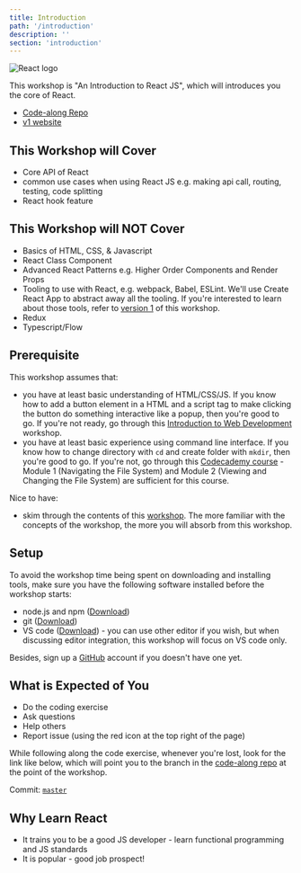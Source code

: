 ```yaml
---
title: Introduction
path: '/introduction'
description: ''
section: 'introduction'
---
```


![React logo](react-logo.png)

This workshop is "An Introduction to React JS", which will introduces you the core of React.

- [Code-along Repo][code-along-repo]
- [v1 website][v1-website]

## This Workshop will Cover

- Core API of React
- common use cases when using React JS e.g. making api call, routing, testing, code splitting
- React hook feature

## This Workshop will NOT Cover

- Basics of HTML, CSS, & Javascript
- React Class Component
- Advanced React Patterns e.g. Higher Order Components and Render Props
- Tooling to use with React, e.g. webpack, Babel, ESLint. We'll use Create React App to abstract away all the tooling. If you're interested to learn about those tools, refer to [version 1][v1-website] of this workshop.
- Redux
- Typescript/Flow

## Prerequisite

This workshop assumes that:

- you have at least basic understanding of HTML/CSS/JS. If you know how to add a button element in a HTML and a script tag to make clicking the button do something interactive like a popup, then you're good to go. If you're not ready, go through this [Introduction to Web Development][intro-to-webdev] workshop.
- you have at least basic experience using command line interface. If you know how to change directory with `cd` and create folder with `mkdir`, then you're good to go. If you're not, go through this [Codecademy course][cli-course] - Module 1 (Navigating the File System) and Module 2 (Viewing and Changing the File System) are sufficient for this course.

Nice to have:

- skim through the contents of this [workshop][js-the-react-parts]. The more familiar with the concepts of the workshop, the more you will absorb from this workshop.

## Setup

To avoid the workshop time being spent on downloading and installing tools, make sure you have the following software installed before the workshop starts:

- node.js and npm ([Download](https://nodejs.org/en/download/))
- git ([Download](https://git-scm.com/downloads))
- VS code ([Download](https://code.visualstudio.com/Download)) - you can use other editor if you wish, but when discussing editor integration, this workshop will focus on VS code only.

Besides, sign up a [GitHub] account if you doesn't have one yet.

## What is Expected of You

- Do the coding exercise
- Ask questions
- Help others
- Report issue (using the red icon at the top right of the page)

<aside>

While following along the code exercise, whenever you're lost, look for the link like below, which will point you to the branch in the [code-along repo][code-along-repo] at the point of the workshop.

Commit: [`master`](https://github.com/malcolm-kee/react-movie-app-v2/tree/master)

</aside>

## Why Learn React

- It trains you to be a good JS developer - learn functional programming and JS standards
- It is popular - good job prospect!

[v1-website]: https://intro-to-react-js.netlify.com/
[code-along-repo]: https://github.com/malcolm-kee/react-movie-app-v2
[intro-to-webdev]: https://intro-to-web-dev.netlify.com/
[js-the-react-parts]: /js-the-react-parts
[cli-course]: https://www.codecademy.com/learn/learn-the-command-line
[github]: https://github.com/
